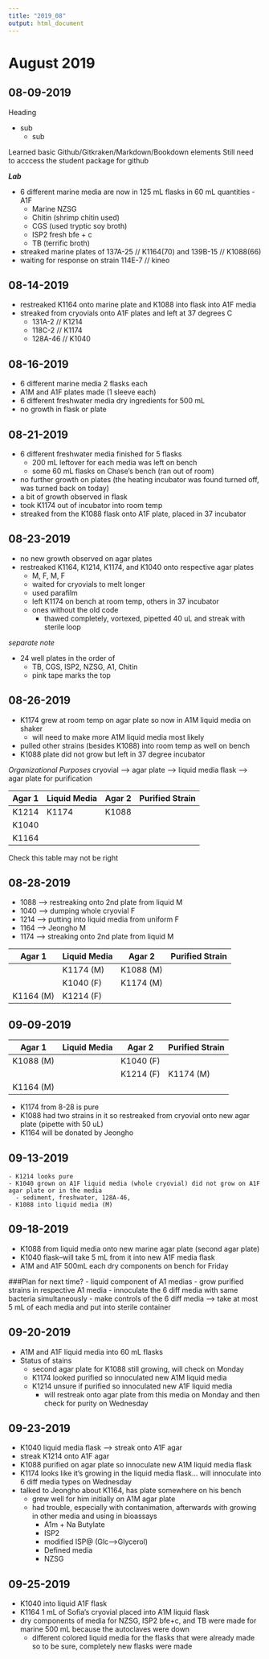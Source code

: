 ```yaml
---
title: "2019_08"
output: html_document
---
```


# August 2019
## 08-09-2019
Heading

  - sub
    - sub
  
Learned basic Github/Gitkraken/Markdown/Bookdown elements
Still need to acccess the student package for github

__*Lab*__

  - 6 different marine media are now in 125 mL flasks in 60 mL quantities
    -A1F
    - Marine NZSG
    - Chitin (shrimp chitin used)
    - CGS (used tryptic soy broth)
    - ISP2 fresh bfe + c
    - TB (terrific broth)
    
  - streaked marine plates of 137A-25 // K1164(70) and 139B-15 // K1088(66)
  - waiting for response on strain 114E-7 // kineo
  
## 08-14-2019

  - restreaked K1164 onto marine plate and K1088 into flask into A1F media
  - streaked from cryovials onto A1F plates and left at 37 degrees C
    - 131A-2 // K1214
    - 118C-2 // K1174
    - 128A-46 // K1040
    
## 08-16-2019
  - 6 different marine media 2 flasks each
  - A1M and A1F plates made (1 sleeve each)
  - 6 different freshwater media dry ingredients for 500 mL
  - no growth in flask or plate
  
## 08-21-2019
  - 6 different freshwater media finished for 5 flasks
    - 200 mL leftover for each media was left on bench
    - some 60 mL flasks on Chase's bench (ran out of room)
  - no further growth on plates (the heating incubator was found turned off, was turned back on today)
  - a bit of growth observed in flask
  - took K1174 out of incubator into room temp
  - streaked from the K1088 flask onto A1F plate, placed in 37 incubator

## 08-23-2019
  - no new growth observed on agar plates
  - restreaked K1164, K1214, K1174, and K1040 onto respective agar plates 
    - M, F, M, F
    - waited for cryovials to melt longer
    - used parafilm
    - left K1174 on bench at room temp, others in 37 incubator
    - ones without the old code 
      - thawed completely, vortexed, pipetted 40 uL and streak with sterile loop
    
*separate note*

  - 24 well plates in the order of
    - TB, CGS, ISP2, NZSG, A1, Chitin
    - pink tape marks the top 
    
## 08-26-2019
  - K1174 grew at room temp on agar plate so now in A1M liquid media on shaker
    - will need to make more A1M liquid media most likely
  - pulled other strains (besides K1088) into room temp as well on bench
  - K1088 plate did not grow but left in 37 degree incubator
  
*Organizational Purposes*
cryovial --> agar plate --> liquid media flask --> agar plate for purification

| Agar 1 | Liquid Media | Agar 2 | Purified Strain |
| ------ | ------------ | ------ | --------------- |
| K1214  | K1174        | K1088  |                 |
| K1040  |              |        |                 |
| K1164  |              |        |                 |

Check this table may not be right

## 08-28-2019
  - 1088 --> restreaking onto 2nd plate from liquid M
  - 1040 --> dumping whole cryovial F
  - 1214 --> putting into liquid media from uniform F
  - 1164 --> Jeongho M
  - 1174 --> streaking onto 2nd plate from liquid M
  

| Agar 1    | Liquid Media | Agar 2    | Purified Strain |
| ------    | ------------ | ------    | --------------- |
|           | K1174 (M)    | K1088 (M) |                 |
|           | K1040 (F)    | K1174 (M) |                 |
| K1164 (M) | K1214 (F)    |           |                 |

## 09-09-2019

| Agar 1    | Liquid Media | Agar 2    | Purified Strain |
| ------    | ------------ | ------    | --------------- |
| K1088 (M) |              | K1040 (F) |                 |
|           |              | K1214 (F) |    K1174 (M)    |
| K1164 (M) |              |           |                 |
 

  - K1174 from 8-28 is pure
  - K1088 had two strains in it so restreaked from cryovial onto new agar plate (pipette with 50 uL)
  - K1164 will be donated by Jeongho
  
  
## 09-13-2019
  
    - K1214 looks pure 
    - K1040 grown on A1F liquid media (whole cryovial) did not grow on A1F agar plate or in the media 
      - sediment, freshwater, 128A-46,
    - K1088 into liquid media (M)

## 09-18-2019

  - K1088 from liquid media onto new marine agar plate (second agar plate)
  - K1040 flask--will take 5 mL from it into new A1F media flask
  - A1M and A1F 500mL each dry components on bench for Friday

###Plan for next time?
  - liquid component of A1 medias
  - grow purified strains in respective A1 media
  - innoculate the 6 diff media with same bacteria simultaneously
  - make controls of the 6 diff media --> take at most 5 mL of each media and put into sterile container
  
## 09-20-2019
  - A1M and A1F liquid media into 60 mL flasks
  - Status of stains
    - second agar plate for K1088 still growing, will check on Monday
    - K1174 looked purified so innoculated new A1M liquid media
    - K1214 unsure if purified so innoculated new A1F liquid media
      - will restreak onto agar plate from this media on Monday and then check for purity on Wednesday 

## 09-23-2019
  - K1040 liquid media flask --> streak onto A1F agar
  - streak K1214 onto A1F agar
  - K1088 purified on agar plate so innoculate new A1M liquid media flask
  - K1174 looks like it's growing in the liquid media flask... will innoculate into 6 diff media types on Wednesday
  - talked to Jeongho about K1164, has plate somewhere on his bench
    - grew well for him initially on A1M agar plate
    - had trouble, especially with contanimation, afterwards with growing in other media and using in bioassays 
      - A1m + Na Butylate
      - ISP2
      - modified ISP@ (Glc-->Glycerol)
      - Defined media
      - NZSG

## 09-25-2019
  - K1040 into liquid A1F flask
  - K1164 1 mL of Sofia's cryovial placed into A1M liquid flask
  - dry components of media for NZSG, ISP2 bfe+c, and TB were made for marine 500 mL because the autoclaves were down
    - different colored liquid media for the flasks that were already made so to be sure, completely new flasks were made
